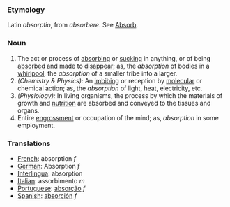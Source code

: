 ===Etymology===
Latin ''absorptio'', from ''absorbere''. See [[Absorb]].
===Noun===
#The act or process of [[absorbing]] or [[sucking]] in anything, or of being [[absorbed]] and made to [[disappear]]; as, the ''absorption'' of bodies in a [[whirlpool]], the ''absorption'' of a smaller tribe into a larger.
#''(Chemistry & Physics):'' An [[imbibing]] or reception by [[molecular]] or chemical action; as, the ''absorption'' of light, heat, electricity, etc.
#''(Physiology):'' In living organisms, the process by which the materials of growth and [[nutrition]] are absorbed and conveyed to the tissues and organs.
#Entire [[engrossment]] or occupation of the mind; as, ''absorption'' in some employment.

===Translations===
*[[French]]: absorption ''f''
*[[German]]: Absorption ''f''
*[[Interlingua]]: absorption
*[[Italian]]: assorbimento ''m''
*[[Portuguese]]: [[absorção]] ''f''
*[[Spanish]]: [[absorción]] ''f''